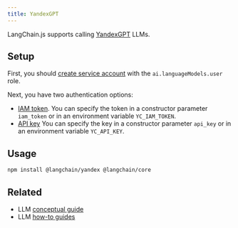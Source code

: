 ```yaml
---
title: YandexGPT
---
```


LangChain.js supports calling [YandexGPT](https://cloud.yandex.com/en/services/yandexgpt) LLMs.

## Setup

First, you should [create service account](https://cloud.yandex.com/en/docs/iam/operations/sa/create) with the `ai.languageModels.user` role.

Next, you have two authentication options:

- [IAM token](https://cloud.yandex.com/en/docs/iam/operations/iam-token/create-for-sa).
  You can specify the token in a constructor parameter `iam_token` or in an environment variable `YC_IAM_TOKEN`.
- [API key](https://cloud.yandex.com/en/docs/iam/operations/api-key/create)
  You can specify the key in a constructor parameter `api_key` or in an environment variable `YC_API_KEY`.

## Usage

```bash npm
npm install @langchain/yandex @langchain/core
```


<Yandex />

## Related

- LLM [conceptual guide](/oss/concepts/text_llms)
- LLM [how-to guides](/oss/how-to/#llms)
